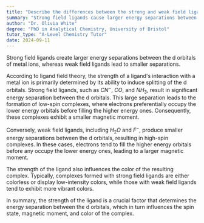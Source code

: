 ```yaml
---
title: "Describe the differences between the strong and weak field ligands in the ligand field theory"
summary: "Strong field ligands cause larger energy separations between d orbitals, while weak field ligands cause smaller separations."
author: "Dr. Olivia White"
degree: "PhD in Analytical Chemistry, University of Bristol"
tutor_type: "A-Level Chemistry Tutor"
date: 2024-09-11
---
```


Strong field ligands create larger energy separations between the d orbitals of metal ions, whereas weak field ligands lead to smaller separations.

According to ligand field theory, the strength of a ligand's interaction with a metal ion is primarily determined by its ability to induce splitting of the d orbitals. Strong field ligands, such as $CN^-$, $CO$, and $NH_3$, result in significant energy separation between the d orbitals. This large separation leads to the formation of low-spin complexes, where electrons preferentially occupy the lower energy orbitals before filling the higher energy ones. Consequently, these complexes exhibit a smaller magnetic moment.

Conversely, weak field ligands, including $H_2O$ and $F^-$, produce smaller energy separations between the d orbitals, resulting in high-spin complexes. In these cases, electrons tend to fill the higher energy orbitals before any occupy the lower energy ones, leading to a larger magnetic moment.

The strength of the ligand also influences the color of the resulting complex. Typically, complexes formed with strong field ligands are either colorless or display low-intensity colors, while those with weak field ligands tend to exhibit more vibrant colors.

In summary, the strength of the ligand is a crucial factor that determines the energy separation between the d orbitals, which in turn influences the spin state, magnetic moment, and color of the complex.
    